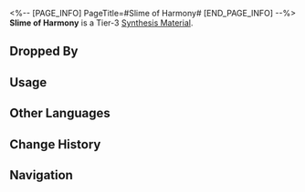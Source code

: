 <%-- [PAGE_INFO]
PageTitle=#Slime of Harmony#
[END_PAGE_INFO] --%>
{{Item Infobox
|id          = 182007
|image       = Item Slime of Harmony.png
|type        = Synthesis Material
|invCategory = Other Materials
|rarity      = 3
|effect      = 
|description = Tier 3 Synthesis Material
|source1     = [[Stargazer Navalia: Entranced Ingenium: Obedient Dracolion or other enemies]]
}}
{{Description|A torus that seems to possess the power of Harmony.<br />It only has one surface. No matter where you depart, you're destined to not reach your destination.<br />A tiny complaint would be that it is a bit sticky, as if it does not want to let you go.<br /><br />''"All are connected and the wind of blessing breathes across the lands!"''}}
'''Slime of Harmony''' is a Tier-3 [[Synthesis Material]].

==Dropped By==
{{Dropped By}}

==Usage==
{{Craft Usage}}

==Other Languages==
{{Other Languages
|en   = Slime of Harmony
|zhs  = 同谐黏液
|zht  = 同諧黏液
|ja   = 調和の粘液
|ko   = 화합의 점액
|es   = Limo de la Armonía
|fr   = Mucus de l'Harmonie
|ru   = Слизь Гармонии
|th   = Slime of Harmony
|vi   = Chất Dính Hòa Hợp
|de   = Schleim der Harmonie
|id   = Slime of Harmony
|pt   = Limo da Harmonia
}}

==Change History==
{{Change History|1.0}}

==Navigation==
{{Synthesis Material Navbox}}